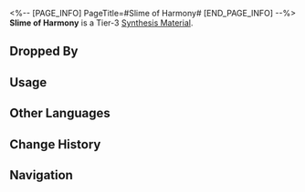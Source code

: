 <%-- [PAGE_INFO]
PageTitle=#Slime of Harmony#
[END_PAGE_INFO] --%>
{{Item Infobox
|id          = 182007
|image       = Item Slime of Harmony.png
|type        = Synthesis Material
|invCategory = Other Materials
|rarity      = 3
|effect      = 
|description = Tier 3 Synthesis Material
|source1     = [[Stargazer Navalia: Entranced Ingenium: Obedient Dracolion or other enemies]]
}}
{{Description|A torus that seems to possess the power of Harmony.<br />It only has one surface. No matter where you depart, you're destined to not reach your destination.<br />A tiny complaint would be that it is a bit sticky, as if it does not want to let you go.<br /><br />''"All are connected and the wind of blessing breathes across the lands!"''}}
'''Slime of Harmony''' is a Tier-3 [[Synthesis Material]].

==Dropped By==
{{Dropped By}}

==Usage==
{{Craft Usage}}

==Other Languages==
{{Other Languages
|en   = Slime of Harmony
|zhs  = 同谐黏液
|zht  = 同諧黏液
|ja   = 調和の粘液
|ko   = 화합의 점액
|es   = Limo de la Armonía
|fr   = Mucus de l'Harmonie
|ru   = Слизь Гармонии
|th   = Slime of Harmony
|vi   = Chất Dính Hòa Hợp
|de   = Schleim der Harmonie
|id   = Slime of Harmony
|pt   = Limo da Harmonia
}}

==Change History==
{{Change History|1.0}}

==Navigation==
{{Synthesis Material Navbox}}